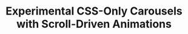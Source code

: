 ---
type: codrops
title: Experimental CSS-Only Carousels with Scroll-Driven Animations
url: https://tympanus.net/codrops/?p=75188
---